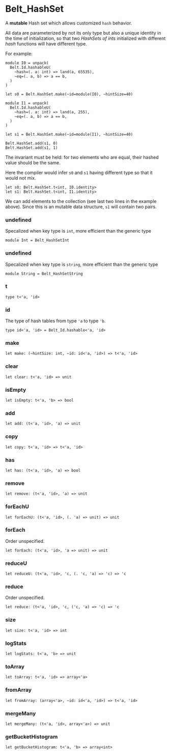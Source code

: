 # Belt_HashSet

A **mutable** Hash set which allows customized `hash` behavior.

  All data are parameterized by not its only type but also a unique identity in
  the time of initialization, so that two _HashSets of ints_ initialized with
  different _hash_ functions will have different type.

  For example:

  ```res prelude
  module I0 = unpack(
    Belt.Id.hashableU(
      ~hash=(. a: int) => land(a, 65535),
      ~eq=(. a, b) => a == b,
    )
  )

  let s0 = Belt.HashSet.make(~id=module(I0), ~hintSize=40)

  module I1 = unpack(
    Belt.Id.hashableU(
      ~hash=(. a: int) => land(a, 255),
      ~eq=(. a, b) => a == b,
    )
  )

  let s1 = Belt.HashSet.make(~id=module(I1), ~hintSize=40)

  Belt.HashSet.add(s1, 0)
  Belt.HashSet.add(s1, 1)
  ```

  The invariant must be held: for two elements who are equal, their hashed
  value should be the same.

  Here the compiler would infer `s0` and `s1` having different type so that it
  would not mix.

  ```res sig
  let s0: Belt.HashSet.t<int, I0.identity>
  let s1: Belt.HashSet.t<int, I1.identity>
  ```

  We can add elements to the collection (see last two lines in the example
  above). Since this is an mutable data structure, `s1` will contain two pairs.

### undefined
Specalized when key type is `int`, more efficient
    than the generic type

```res sig
module Int = Belt_HashSetInt
```

### undefined
Specalized when key type is `string`, more efficient
    than the generic type

```res sig
module String = Belt_HashSetString
```

### t


```res sig
type t<'a, 'id>
```

### id
The type of hash tables from type `'a` to type `'b`.

```res sig
type id<'a, 'id> = Belt_Id.hashable<'a, 'id>
```

### make


```res sig
let make: (~hintSize: int, ~id: id<'a, 'id>) => t<'a, 'id>
```

### clear


```res sig
let clear: t<'a, 'id> => unit
```

### isEmpty


```res sig
let isEmpty: t<'a, 'b> => bool
```

### add


```res sig
let add: (t<'a, 'id>, 'a) => unit
```

### copy


```res sig
let copy: t<'a, 'id> => t<'a, 'id>
```

### has


```res sig
let has: (t<'a, 'id>, 'a) => bool
```

### remove


```res sig
let remove: (t<'a, 'id>, 'a) => unit
```

### forEachU


```res sig
let forEachU: (t<'a, 'id>, (. 'a) => unit) => unit
```

### forEach
Order unspecified.

```res sig
let forEach: (t<'a, 'id>, 'a => unit) => unit
```

### reduceU


```res sig
let reduceU: (t<'a, 'id>, 'c, (. 'c, 'a) => 'c) => 'c
```

### reduce
Order unspecified.

```res sig
let reduce: (t<'a, 'id>, 'c, ('c, 'a) => 'c) => 'c
```

### size


```res sig
let size: t<'a, 'id> => int
```

### logStats


```res sig
let logStats: t<'a, 'b> => unit
```

### toArray


```res sig
let toArray: t<'a, 'id> => array<'a>
```

### fromArray


```res sig
let fromArray: (array<'a>, ~id: id<'a, 'id>) => t<'a, 'id>
```

### mergeMany


```res sig
let mergeMany: (t<'a, 'id>, array<'a>) => unit
```

### getBucketHistogram


```res sig
let getBucketHistogram: t<'a, 'b> => array<int>
```
